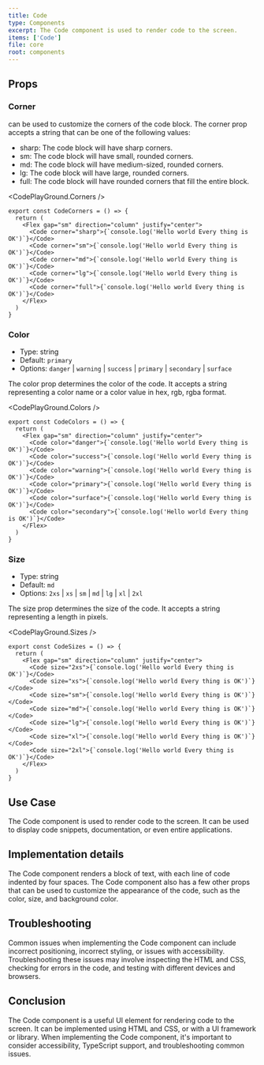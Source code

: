 ```yaml
---
title: Code
type: Components
excerpt: The Code component is used to render code to the screen.
items: ['Code']
file: core
root: components
---
```


## Props

### Corner

can be used to customize the corners of the code block. The corner prop accepts a string that can be one of the following values:

- sharp: The code block will have sharp corners.
- sm: The code block will have small, rounded corners.
- md: The code block will have medium-sized, rounded corners.
- lg: The code block will have large, rounded corners.
- full: The code block will have rounded corners that fill the entire block.

<CodePlayGround.Corners />

```tsx showLineNumbers title="Code.tsx"
export const CodeCorners = () => {
  return (
    <Flex gap="sm" direction="column" justify="center">
      <Code corner="sharp">{`console.log('Hello world Every thing is OK')`}</Code>
      <Code corner="sm">{`console.log('Hello world Every thing is OK')`}</Code>
      <Code corner="md">{`console.log('Hello world Every thing is OK')`}</Code>
      <Code corner="lg">{`console.log('Hello world Every thing is OK')`}</Code>
      <Code corner="full">{`console.log('Hello world Every thing is OK')`}</Code>
    </Flex>
  )
}
```

### Color

- Type: string
- Default: `primary`
- Options: `danger` | `warning` | `success` | `primary` | `secondary` | `surface`

The color prop determines the color of the code. It accepts a string representing a color name or a color value in hex, rgb, rgba format.

<CodePlayGround.Colors />

```tsx showLineNumbers title="Code.tsx"
export const CodeColors = () => {
  return (
    <Flex gap="sm" direction="column" justify="center">
      <Code color="danger">{`console.log('Hello world Every thing is OK')`}</Code>
      <Code color="success">{`console.log('Hello world Every thing is OK')`}</Code>
      <Code color="warning">{`console.log('Hello world Every thing is OK')`}</Code>
      <Code color="primary">{`console.log('Hello world Every thing is OK')`}</Code>
      <Code color="surface">{`console.log('Hello world Every thing is OK')`}</Code>
      <Code color="secondary">{`console.log('Hello world Every thing is OK')`}</Code>
    </Flex>
  )
}
```

### Size

- Type: string
- Default: `md`
- Options: `2xs` | `xs` | `sm` | `md` | `lg` | `xl` | `2xl`

The size prop determines the size of the code. It accepts a string representing a length in pixels.

<CodePlayGround.Sizes />

```tsx showLineNumbers title="Code.tsx"
export const CodeSizes = () => {
  return (
    <Flex gap="sm" direction="column" justify="center">
      <Code size="2xs">{`console.log('Hello world Every thing is OK')`}</Code>
      <Code size="xs">{`console.log('Hello world Every thing is OK')`}</Code>
      <Code size="sm">{`console.log('Hello world Every thing is OK')`}</Code>
      <Code size="md">{`console.log('Hello world Every thing is OK')`}</Code>
      <Code size="lg">{`console.log('Hello world Every thing is OK')`}</Code>
      <Code size="xl">{`console.log('Hello world Every thing is OK')`}</Code>
      <Code size="2xl">{`console.log('Hello world Every thing is OK')`}</Code>
    </Flex>
  )
}
```

## Use Case

The Code component is used to render code to the screen. It can be used to display code snippets, documentation, or even entire applications.

## Implementation details

The Code component renders a block of text, with each line of code indented by four spaces. The Code component also has a few other props that can be used to customize the appearance of the code, such as the color, size, and background color.

## Troubleshooting

Common issues when implementing the Code component can include incorrect positioning, incorrect styling, or issues with accessibility. Troubleshooting these issues may involve inspecting the HTML and CSS, checking for errors in the code, and testing with different devices and browsers.

## Conclusion

The Code component is a useful UI element for rendering code to the screen. It can be implemented using HTML and CSS, or with a UI framework or library. When implementing the Code component, it's important to consider accessibility, TypeScript support, and troubleshooting common issues.
